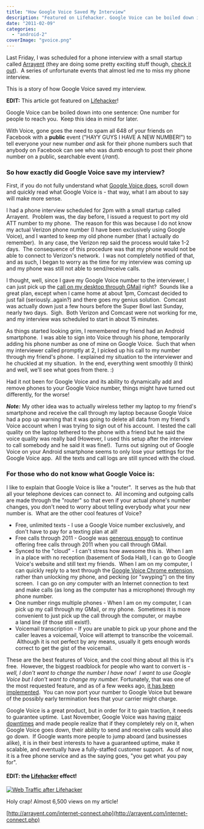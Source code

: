 ```yaml
---
title: "How Google Voice Saved My Interview"
description: "Featured on Lifehacker. Google Voice can be boiled down into one sentence: One number for people to reach you.  Keep this idea in mind for later."
date: "2011-02-09"
categories: 
  - "android-2"
coverImage: "gvoice.png"
---
```


Last Friday, I was scheduled for a phone interview with a small startup called [Arrayent](http://arrayent.com/) (they are doing some pretty exciting stuff though, [check it out](http://arrayent.com/internet-connect.php)).  A series of unfortunate events that almost led me to miss my phone interview.

This is a story of how Google Voice saved my interview.

**EDIT:** This article got featured on [Lifehacker](http://lifehacker.com/#!5761345/how-google-voices-many-calling-options-can-be-a-lifesaver)!

Google Voice can be boiled down into one sentence: One number for people to reach you.  Keep this idea in mind for later.

With Voice, gone goes the need to spam all 648 of your friends on Facebook with a **public** event ("HAYY GUYS I HAVE A NEW NUMBER!") to tell everyone your new number _and_ ask for their phone numbers such that anybody on Facebook can see who was dumb enough to post their phone number on a public, searchable event (_/rant_).

### So how exactly did Google Voice save my interview?

First, if you do not fully understand what [Google Voice does](http://www.google.com/googlevoice/about.html), scroll down and quickly read what Google Voice is - that way, what I am about to say will make more sense.

I had a phone interview scheduled for 2pm with a small startup called Arrayent.  Problem was, the day before, I issued a request to port my old ATT number to my phone.  The reason for this was because I do not know my actual Verizon phone number (I have been exclusively using Google Voice), and I wanted to keep my old phone number (that I actually do remember).  In any case, the Verizon rep said the process would take 1-2 days.  The consequence of this procedure was that my phone would not be able to connect to Verizon's network.  I was not completely notified of that, and as such, I began to worry as the time for my interview was coming up and my phone was still not able to send/receive calls.

I thought, well, since I gave my Google Voice number to the interviewer, I can just pick up the [call on my desktop through GMail](http://gmailblog.blogspot.com/2010/12/free-calling-in-gmail-extended-through.html) right?  Sounds like a great plan, except when I came home at about 1pm, Comcast decided to just fail (seriously..again?) and there goes my genius solution.  Comcast was actually down just a few hours before the Super Bowl last Sunday, nearly two days.  Sigh.  Both Verizon and Comcast were not working for me, and my interview was scheduled to start in about 15 minutes.

As things started looking grim, I remembered my friend had an Android smartphone.  I was able to sign into Voice through his phone, temporarily adding his phone number as one of mine on Google Voice.  Such that when my interviewer called promptly at 2, I picked up his call to my number through my friend's phone.  I explained my situation to the interviewer and he chuckled at my situation.  In the end, everything went smoothly (I think) and well, we'll see what goes from there. :)

Had it not been for Google Voice and its ability to dynamically add and remove phones to your Google Voice number, things might have turned out differently, for the worse!

**_Note:_** My other idea was to actually wireless tether my laptop to my friend's smartphone and receive the call through my laptop because Google Voice had a pop up warning that it was going to delete all data from my friend's Voice account when I was trying to sign out of his account.  I tested the call quality on the laptop tethered to the phone with a friend but he said the voice quality was really bad (However, I used this setup after the interview to call somebody and he said it was fine!).  Turns out signing out of Google Voice on your Android smartphone seems to only lose your settings for the Google Voice app.  All the texts and call logs are still synced with the cloud.

### For those who do not know what Google Voice is:

I like to explain that Google Voice is like a "router".  It serves as the hub that all your telephone devices can connect to.  All incoming and outgoing calls are made through the "router" so that even if your actual phone's number changes, you don't need to worry about telling everybody what your new number is.  What are the other cool features of Voice?

- Free, unlimited texts - I use a Google Voice number exclusively, and don't have to pay for a texting plan at all!
- Free calls through 2011 - Google was [generous enough](http://googlevoiceblog.blogspot.com/2010/12/free-calling-in-gmail-extended-through.html) to continue offering free calls through 2011 when you call through GMail.
- Synced to the "cloud" - I can't stress how awesome this is.  When I am in a place with no reception (basement of Soda Hall), I can go to Google Voice's website and still text my friends.  When I am on my computer, I can quickly reply to a text through the [Google Voice Chrome extension](https://chrome.google.com/extensions/detail/kcnhkahnjcbndmmehfkdnkjomaanaooo), rather than unlocking my phone, and pecking (or "swyping") on the tiny screen.  I can go on _any_ computer with an Internet connection to text and make calls (as long as the computer has a microphone) through my phone number.
- One number rings multiple phones - When I am on my computer, I can pick up my call through my GMail, or my phone.  Sometimes it is more convenient to just pick up the call through the computer, or maybe a land line (if those still exist!).
- Voicemail transcription - If you are unable to pick up your phone and the caller leaves a voicemail, Voice will attempt to transcribe the voicemail.  Although it is not perfect by any means, usually it gets enough words correct to get the gist of the voicemail.

These are the best features of Voice, and the cool thing about all this is it's free.  However, the biggest roadblock for people who want to convert is - _well, I don't want to change the number I have now!  I want to use Google Voice but I don't want to change my number._ Fortunately, that was one of the most requested feature, and as of a few weeks ago, [it has been implemented](http://googlevoiceblog.blogspot.com/2011/01/port-your-existing-mobile-number-to.html).  You can now port your number to Google Voice but beware of the possibly early termination fees that your carrier might charge.

Google Voice is a great product, but in order for it to gain traction, it needs to guarantee uptime.  Last November, Google Voice was having [major](http://techcrunch.com/2010/11/05/google-voice-goes-down-again/) [downtimes](http://techcrunch.com/2010/11/22/google-voice-goes-down-yet-again/) and made people realize that if they completely rely on it, when Google Voice goes down, their ability to send and receive calls would also go down.  If Google wants more people to jump aboard (and businesses alike), it is in their best interests to have a guaranteed uptime, make it scalable, and eventually have a fully-staffed customer support.  As of now, it is a free phone service and as the saying goes, "you get what you pay for".

#### **EDIT:** the [Lifehacker](http://lifehacker.com/#!5761345/how-google-voices-many-calling-options-can-be-a-lifesaver) effect!

[![](images/2011-02-22_18481-1024x411.png "Web Traffic after Lifehacker ")](http://www.jessechen.net/blog/wp-content/uploads/2011/02/2011-02-22_18481.png)

Holy crap! Almost 6,500 views on my article!

[http://arrayent.com/internet-connect.php](http://arrayent.com/internet-connect.php)
